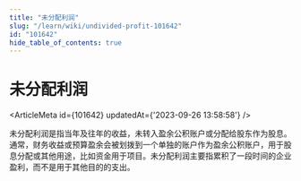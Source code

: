```yaml
---
title: "未分配利润"
slug: "/learn/wiki/undivided-profit-101642"
id: "101642"
hide_table_of_contents: true
---
```



# 未分配利润

<ArticleMeta id={101642} updatedAt={'2023-09-26 13:58:58'} />
<div className='border-solid border-b border-t-0 my-4 border-[var(--ifm-color-gray-300)]' />

未分配利润是指当年及往年的收益，未转入盈余公积账户或分配给股东作为股息。通常，财务收益或预算盈余会被划拨到一个单独的账户作为盈余公积账户，用于股息分配或其他用途，比如资金用于项目。未分配利润主要指累积了一段时间的企业盈利，而不是用于其他目的的支出。
